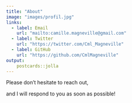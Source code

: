 ```yaml
---
title: "About"
image: "images/profil.jpg"
links:
  - label: Email
    url: "mailto:camille.magneville@gmail.com"
  - label: Twitter
    url: "https://twitter.com/Cml_Magneville"
  - label: GitHub
    url: "https://github.com/CmlMagneville"
output:
    postcards::jolla
---
```

 
Please don't hesitate to reach out, 

and I will respond to you as soon as possible!